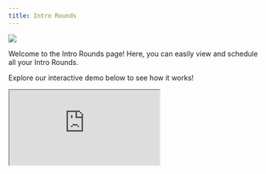 ```yaml
---
title: Intro Rounds
---
```

![](/images/Intro-Rounds.png)

Welcome to the Intro Rounds page! Here, you can easily view and schedule all your Intro Rounds. 

Explore our interactive demo below to see how it works!

<iframe
  src="https://capture.navattic.com/cm0foqk07000003le19ub8jrc?hideMobileAlert=true&scale=1"
  style={{ border: "none", width: "100%", height: "546px" }}
  allow="fullscreen" 
  id="navattic-embed"
/>

---

### **Viewing Intro Rounds**
 
 Access a comprehensive view of your upcoming intros with matched members and review records of all past intros.

    ![](/images/Past-Intro-Round.png)
 
 ### **Scheduling Intro Rounds**

    Schedule your Intro Round invitations with ease! Select the date and time, customize calendar invites, and choose how your members can schedule. You can also set up recurring rounds on a weekly, bi-weekly, or monthly basis, with flexible invitation options: opt-in, opt-out, or neither.
<Steps>
  <Step title="Choose a Flow">

Customize the member experience with one of these flows:

<Accordion title="Opt-In Flow">

> Ideal for larger communities with varying levels of member engagement, or if you'd prefer that members should choose to opt-in for introductions. 

> For members, they will receive an opt-in message and will need to actively choose to be part of an Intro Round.

>For example, selecting the "Opt-In with Scheduling" option allows you to control when the opt-in message is sent and when the intro and scheduling link are delivered, followed by the members coordinating a time to meet and then providing their feedback once the intro takes place.
</Accordion>
<Accordion title="Opt-Out Flow">

> Perfect for smaller or private communities with higher engagement, or if you'd prefer that members are automatically opted-in, but can choose to opt-out. 

>For members, they will receive an opt-out message but don't need to do anything unless they wish to opt-out (meaning they are default opted-in).

>For instance, selecting the "Opt-Out and No Scheduling" option, members receive an intro without a scheduling link and can coordinate their meeting independently, providing feedback afterward.


</Accordion>
<Accordion title="No Opt-In/Opt-Out Flow">

> Best suited for events where all members are expected to participate, or if you'd prefer that no opt-in or opt-out messages are sent. 

>For members, opt-in or opt-out is pretty much like opt-out, but without receiving a message (meaning they are default opted into the round, and don’t have a choice to opt-out).

> For example, if you are at an event, you can pre-set meeting times to avoid confusion, ensuring all members know when to meet.
</Accordion>
 </Step>
  <Step title="Matching Rules">

  Once your invitations are customized, you can implement matching rules. These rules are based on the custom questions members answered during onboarding. You can match members based on similarity, within or across sub-groups, or create entirely custom rules. Additionally, you can rank the importance of each matching criterion to optimize the algorithm’s effectiveness.

   <Note>
    **Note:** Tag Rules help you define relationships between tags, such as must match, cannot match, or can self-match, to fine-tune your matching strategy.
    </Note>

<Accordion title="Match on Similarity">
When members indicate their weekend activity preferences, "Match on Similarity" pairs them based on shared interests. For example:

> Member 1 enjoys hiking and cooking.

> Member 2 also enjoys hiking and cooking.

> Member 3 loves cooking and is interested in photography.

The platform might match Member 1 with Member 2 due to shared hiking and cooking interests, or pair Member 2 with Member 3 for their mutual love of cooking and another shared activity (hiking or photography). This approach fosters genuine connections by aligning members with similar preferences.
  </Accordion>
  <Accordion title="Match with Sub-Groups">
In the "Photography Enthusiasts" sub-group, members are matched based on their experience level, following the "Must Match" rule. For example:

> Response 1: Amateur Photographer

> Response 2: Professional Photographer

> Response 3: Photography Student

This means an amateur might be paired with a student for shared learning, while professionals can connect for advanced discussions. This ensures members are matched with others who share their photography interest, fostering more meaningful and relevant connections.
  </Accordion>
<Accordion title="Match across Sub-Groups">
In this example, we have two sub-groups of alumni based on their graduation years:

**Cohort 2010:**

> Graduated in 2010

> Interested in networking

>Lives in New York

**Cohort 2015:**

> Graduated in 2015

> Interested in mentorship

> Lives in San Francisco

The rule "Can Not Match" indicates that members from Cohort 2010 will not be paired with those from Cohort 2015 based solely on their graduation years. However, they can still be matched based on other criteria. For instance, a member from Cohort 2010 interested in networking could connect with a member from Cohort 2015 who is interested in mentorship if their interests align or if they share similar locations. This allows for relevant connections without violating the graduation year restriction.
  </Accordion>
   </Step>
    <Step title="Matches">

    After setting up your invites and matching rules, you'll see a list of all potential matches. Lock in these matches and customize your introductions further as needed.
     </Step>
      <Step title="Messaging">

      Next, personalize the emails that will be sent to each member before they receive their invitation to join the Intro Round. You can also further customize these emails in the [Channels](https://docs.intros.ai/getting-started/channels) tab under Email, where you will find all of the email templates e.g. Introduction, Opt-In, Opt-Out, etc. 
        </Step>
        <Step title="Feedback">
        Once members have connected, they will provide feedback on their experience, helping us to continually refine and enhance the process. You can also further refine the Feedback Form in the [Customization](https://docs.intros.ai/getting-started/customization) tab.

![](/images/Schedule-Intro-Round.png)

 </Step>
</Steps>

Check out interactive demo below to see the Intro Round member's experience!

<iframe
  src="https://capture.navattic.com/cm1jljex7000003l78vqwa7pw?hideMobileAlert=true&scale=1"
  style={{ border: "none", width: "100%", height: "546px" }}
  allow="fullscreen" 
  id="navattic-embed"
/>




 ### **Intro Round FAQs**

- **Question:** "Can you share an example of how a typical Intro Round works?"
    - **Answer:** "From a high-level, an Intro Round automates 1:1 connections between your members using an AI algorithm. You can customize the member experience by controlling opt-in/out settings, match review, scheduling and email templates. Members will receive either an opt-in or opt-out message, an intro to their match with a scheduling link (or no scheduling link to meet outside of the platform, if preferred), then they will connect and receive a feedback form."
- **Question:** "What’s the difference between ‘Send Invitations’ and ‘Send Introductions’ when scheduling an Intro Round?"
    - **Answer:** “When scheduling an Intro Round, you’ll notice two different dates and times that you must select:
        - The first, ‘Choose Time to Send Invitations,’ refers to the initial email asking members to either opt-in or opt-out based on which option you choose when customizing the Intro Round.
            
        - The second, ‘Choose Time to Send Introductions’, refers to the email sent to members who are in the Intro Round (either they opted-in if you chose opt-in when customizing, or didn’t opt-out if you chose opt-out when customizing) introducing them to their match.”
            
- **Question:** "What happens if there are an odd number of sign-ups during an Intro Round?"
    - **Answer:** "If there's an odd number of participants, one person won't receive a match that round. However, our system ensures that this person will get a match in the next round."
- **Question:** "Can members opt-in to more than one Intro Round?"
    - **Answer:** "Yes, members can opt into as many Intro Rounds as they'd like.”
- **Question:** “If a member joins after an initial opt-in round, will I have to create a new opt-in round when new people join? Or does the opt-in round re-populate for new members who join intros?”
    - **Answer: “If someone joins after an initial opt-in round has been scheduled or occurred, the opt-in round **does** re-populate every recurring Intro Round. This way, new members are included in the invitation to the Intro Round as well. **So, you do not need to re-invite or re-create an Intro Round.”**
- **Question:** "How do I ensure good member engagement during Intro Rounds?"
    - **Answer:** "To ensure good engagement, we customize each introduction between members by highlighting the benefits of the match and including details on why members were paired together e.g. through give and take questions. We also send a reminder a day before each Intro Round with a calendar link to ensure it’s top of mind for members to join. We also follow up with a feedback form after each conversation to see if there are any areas for improvement.”
- **Question:** “How to further help engage members who are not opting into Intro Rounds?”
    - **Answer:** “You can personalize your email outreach to non-participants, addressing their goals and offering help e.g. you can include a brief write-up or an engaging video explaining how Intro Rounds work and their benefits. Some clients have also created a dedicated section on their website as a hub for information. You can highlight top testimonials from satisfied members in emails, on your website, and in social media to create a sense of FOMO (fear of missing out) and encourage more members to join.”
- **Question:** “Is there a way to pull the Intro Round matching data for every single person without having to search them individually? Similar to how I can generate a report, but with a number of matches.”
    - **Answer:** “The best way to do this would be exporting engagement on the Reports tab - of the engagement data, Intro Rounds is one of them. You could then sort by name and see how many matches everyone had, but there’s no direct way, for example, to have ‘Maya: 2 matches’, it instead would look like: ‘Maya : intro with David’ and ‘Maya: intro with Cat.’”

